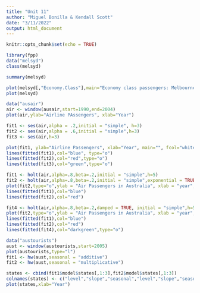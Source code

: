 ```yaml
---
title: "Unit 11"
author: "Miguel Bonilla & Kendall Scott"
date: "3/11/2022"
output: html_document
---
```


```r
knitr::opts_chunk$set(echo = TRUE)
```


```r
library(fpp)
data("melsyd")
class(melsyd)

summary(melsyd)

plot(melsyd[,"Economy.Class"],main="Economy class passengers: Melbourne-Sydney",xlab="Year", ylab="Thousdands")
plot(melsyd)
```

```r
data("ausair")
air <- window(ausair,start=1990,end=2004)
plot(air,ylab="Airline PAssengers", xlab="Year")

fit1 <- ses(air,alpha = .2,initial = "simple", h=3)
fit2 <- ses(air,alpha = .6,initial = "simple",h=3)
fit3 <- ses(air,h=3)

plot(fit1, ylab="Airline Passengers", xlab="Year", main="", fcol="white",type="o")
lines(fitted(fit1),col="blue", type="o")
lines(fitted(fit2),col="red",type="o")
lines(fitted(fit3),col="green",type="o")

fit1 <- holt(air,alpha=.8,beta=.2,initial = "simple",h=5)
fit2 <- holt(air,alpha=.8,beta=.2,initial = "simple",exponential = TRUE,h=5)
plot(fit2,type="o",ylab = "Air Passengers in Australia", xlab = "year",fcol = "white", main = "Forecast Using Holt's")
lines(fitted(fit1),col="blue")
lines(fitted(fit2),col="red")

```

```r
fit4 <- holt(air,alpha=.8,beta=.2,damped = TRUE, initial = "simple",h=5)
plot(fit2,type="o",ylab = "Air Passengers in Australia", xlab = "year",fcol = "white", main = "Forecast Using Holt's")
lines(fitted(fit1),col="blue")
lines(fitted(fit2),col="red")
lines(fitted(fit4),col="darkgreen",type="o")
```

```r
data("austourists")
aust <- window(austourists,start=2005)
plot(austourists,type="l")
fit1 <- hw(aust,seasonal = "additive")
fit2 <- hw(aust,seasonal = "multiplicative")

states <- cbind(fit1$model$states[,1:3],fit2$model$states[,1:3])
colnames(states) <- c("level","slope","seasonal","level","slope","seasonal")
plot(states,xlab="Year")
```


